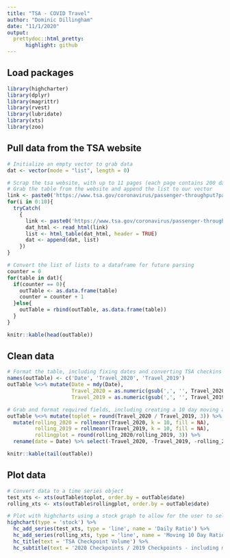 ```yaml
---
title: "TSA - COVID Travel"
author: "Dominic Dillingham"
date: "11/1/2020"
output:
  prettydoc::html_pretty:
      highlight: github
---
```


## Load packages
```r
library(highcharter)
library(dplyr)
library(magrittr)
library(rvest)
library(lubridate)
library(xts)
library(zoo)
```

## Pull data from the TSA website
```r
# Initialize an empty vector to grab data
dat <- vector(mode = "list", length = 0)

# Scrap the tsa website, with up to 11 pages (each page contains 200 daily so this is unlikely to be reached)
# Grab the table from the website and append the list to our vector
link <- paste0('https://www.tsa.gov/coronavirus/passenger-throughput?page=', 0)
for(i in 0:10){
  tryCatch(
    {
      link <- paste0('https://www.tsa.gov/coronavirus/passenger-throughput?page=', i)
      dat_html <- read_html(link) 
      list <- html_table(dat_html, header = TRUE)
      dat <- append(dat, list)
    })
}

# Convert the list of lists to a dataframe for future parsing
counter = 0
for(table in dat){
  if(counter == 0){
    outTable <- as.data.frame(table)
    counter = counter + 1
  }else{
    outTable = rbind(outTable, as.data.frame(table))
  }
}

knitr::kable(head(outTable))
```

## Clean data
```r

# Format the table, including fixing dates and converting TSA checkins to numeric
names(outTable) <- c('Date', 'Travel_2020', 'Travel_2019')
outTable %<>% mutate(Date = mdy(Date),
                     Travel_2020 = as.numeric(gsub(',', '', Travel_2020)),
                     Travel_2019 = as.numeric(gsub(',', '', Travel_2019)))

# Grab and format required fields, including creating a 10 day moving average of checkins by year
outTable %<>% mutate(toplot = round(Travel_2020 / Travel_2019, 3)) %>% arrange(Date) %>%
  mutate(rolling_2020 = rollmeanr(Travel_2020, k = 10, fill = NA),
         rolling_2019 = rollmeanr(Travel_2019, k = 10, fill = NA),
         rollingplot = round(rolling_2020/rolling_2019, 3)) %>% 
  rename(date = Date) %>% select(-Travel_2020, -Travel_2019, -rolling_2020, -rolling_2019)

knitr::kable(tail(outTable))
```

## Plot data
```r

# Convert data to a time series object
test_xts <- xts(outTable$toplot, order.by = outTable$date)
rolling_xts <- xts(outTable$rollingplot, order.by = outTable$date)

# Plot with highcharts using a stock graph to allow for the user to select their own time frames of interest
highchart(type = 'stock') %>%
  hc_add_series(test_xts, type = 'line', name = 'Daily Ratio') %>%
  hc_add_series(rolling_xts, type = 'line', name = 'Moving 10 Day Ratio') %>% 
  hc_title(text = 'TSA Checkpoint Volume') %>%
  hc_subtitle(text = '2020 Checkpoints / 2019 Checkpoints - including moving mean') 
```